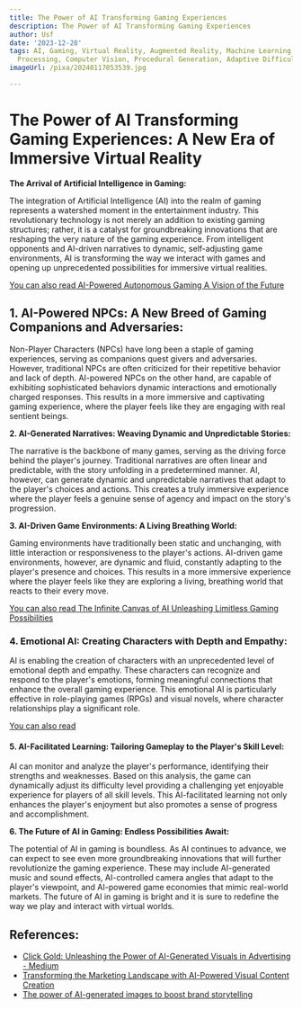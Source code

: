 ```yaml
---
title: The Power of AI Transforming Gaming Experiences
description: The Power of AI Transforming Gaming Experiences
author: Usf
date: '2023-12-28'
tags: AI, Gaming, Virtual Reality, Augmented Reality, Machine Learning, Natural Language
  Processing, Computer Vision, Procedural Generation, Adaptive Difficulty, Personalization
imageUrl: /pixa/20240117053539.jpg

---
```

# **The Power of AI Transforming Gaming Experiences:** A New  Era of Immersive Virtual Reality

**The Arrival of  Artificial Intelligence in Gaming:**

The integration of Artificial Intelligence  (AI) into  the realm of gaming represents a  watershed moment in  the entertainment industry. This revolutionary technology is not merely an addition to existing gaming structures; rather, it is a catalyst for groundbreaking innovations that are reshaping the very nature of the gaming experience. From intelligent opponents and AI-driven narratives  to dynamic, self-adjusting  game environments,  AI is  transforming the way we interact with  games and opening up unprecedented possibilities for immersive virtual realities.

[You can  also read AI-Powered Autonomous Gaming A Vision of the  Future](AI-Powered%20Autonomous%20Gaming%20A%20Vision%20of%20the%20Future)


## **1. AI-Powered NPCs: A  New  Breed of Gaming Companions and Adversaries:**

Non-Player Characters (NPCs) have long been a  staple of  gaming experiences, serving as companions quest givers and adversaries. However,  traditional  NPCs are often  criticized for their repetitive behavior and  lack of  depth. AI-powered NPCs on the other hand, are capable of exhibiting sophisticated behaviors dynamic interactions and emotionally charged  responses. This results in a more immersive and captivating gaming experience, where the  player feels like they are engaging with real sentient beings.

**2. AI-Generated Narratives: Weaving Dynamic and Unpredictable Stories:**

The narrative is the backbone of many games,  serving as the driving force behind  the player's journey. Traditional narratives are often linear and predictable, with the story unfolding in a predetermined  manner. AI, however, can generate dynamic and unpredictable narratives  that adapt to the player's choices and actions. This  creates a truly  immersive experience where the player feels a genuine sense of agency and impact on the story's progression.

**3. AI-Driven Game Environments: A  Living Breathing World:**

Gaming environments  have traditionally been static and unchanging, with little interaction  or responsiveness  to the player's actions. AI-driven game environments, however, are dynamic and fluid,  constantly adapting to the player's  presence and choices. This results in a more immersive experience where  the player feels like they are exploring a living,  breathing world that reacts to their every move.

[You can also read The Infinite Canvas of AI Unleashing Limitless Gaming Possibilities](The%20Infinite%20Canvas%20of%20AI%20Unleashing%20Limitless%20Gaming%20Possibilities)


### **4. Emotional AI: Creating Characters with Depth and Empathy:**

AI is enabling the creation of  characters with an unprecedented level of emotional depth and empathy.  These characters can recognize and respond  to the player's emotions, forming meaningful connections that enhance the  overall gaming experience. This emotional AI is particularly effective in role-playing  games (RPGs) and visual novels, where character relationships play a significant role.

[You can also read ]()


#### **5. AI-Facilitated  Learning: Tailoring Gameplay to the Player's Skill Level:**

AI can monitor and analyze the  player's performance, identifying their strengths and weaknesses. Based on this analysis, the game can dynamically adjust its difficulty level  providing a challenging yet enjoyable experience  for players of all skill levels. This AI-facilitated learning not only enhances the player's enjoyment but also  promotes a sense of progress and accomplishment.

**6. The Future of AI in Gaming: Endless Possibilities Await:**

The potential of AI in gaming is boundless. As AI continues to advance, we can expect to  see even more groundbreaking innovations that  will further  revolutionize the gaming experience. These may include AI-generated music and sound effects, AI-controlled camera angles that adapt to the  player's viewpoint, and AI-powered game economies that mimic real-world markets. The future of AI in  gaming is bright and  it is sure  to redefine the way we play and interact with virtual worlds.

## References:
- [Click Gold: Unleashing the Power of AI-Generated Visuals in Advertising - Medium](https://medium.com/@juliovictor2015/click-gold-unleashing-the-power-of-ai-generated-visuals-in-advertising-a1ad83c39512)
- [Transforming the Marketing Landscape with AI-Powered Visual Content Creation](https://techleaderspov.com/2023/05/08/dall-e2-transforming-the-marketing-landscape-with-ai-powered-visual-content-creation/)
- [The power of AI-generated images to boost brand storytelling](https://all-images.ai/en/the-power-of-ai-generated-images-to-boost-brand-storytelling/)
